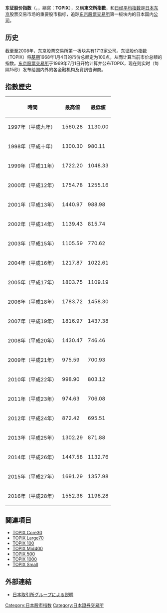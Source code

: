 {{Infobox financial index
| native_name = {{lang|ja|東証株価指数}}
| image = 
| 基日 = 1968年1月4日
| 基点 = 100点
| foundation = 1969年7月1日
}}
{{japanese|japanese=東証株価指数|kana=とうしょうかぶかしすう|romaji=Tōshō kabuka shisū}}
'''东证股价指数'''（{{jpn|j=東証株価指数|hg=とうしょうかぶかしすう|rm=Tōshō Kabuka shisū|f=h}}，{{lang-en|Tokyo Stock Price Index}}，縮寫：'''TOPIX'''），又稱'''東交所指數'''，和[[日经平均指数|日经平均指数]]是[[日本|日本]][[东京|东京]]股票交易市场的重要股市指标，追踪[[东京股票交易所|东京股票交易所]]第一板块内的日本国内[[公司|公司]]。

==历史==
截至至2008年，东京股票交易所第一板块共有1713家公司。东证股价指数（TOPIX）将[[基期|基期]]1968年1月4日的市价总额定为100点，从而计算当前市价总额的指数。[[东京股票交易所|东京股票交易所]]于1969年7月1日开始计算并公布TOPIX，现在则实时（每隔15秒）发布给国内外的各金融机构及資訊咨询商。

== 指數歷史 ==
{|class="wikitable" style="text-align:center; margin:0 auto ;font-size:small"
!時間 !!最高値 !!最低値
|-
|1997年（平成九年）||1560.28||1130.00
|-
|1998年（平成十年）||1300.30||980.11
|-
|1999年（平成11年）||1722.20||1048.33
|-
|2000年（平成12年）||1754.78||1255.16
|-
|2001年（平成13年）||1440.97||988.98
|-
|2002年（平成14年）||1139.43||815.74
|-
|2003年（平成15年）||1105.59||770.62
|-
|2004年（平成16年）||1217.87||1022.61
|-
|2005年（平成17年）||1803.75||1109.19
|-
|2006年（平成18年）||1783.72||1458.30
|-
|2007年（平成19年）||1816.97||1437.38
|-
|2008年（平成20年）||1430.47||746.46
|-
|2009年（平成21年）||975.59||700.93
|-
|2010年（平成22年）||998.90||803.12
|-
|2011年（平成23年）||974.63||706.08
|-
|2012年（平成24年）||872.42||695.51
|-
|2013年（平成25年）||1302.29||871.88
|-
|2014年（平成26年）||1447.58||1132.76
|-
|2015年（平成27年）||1691.29||1357.98
|-
|2016年（平成28年）||1552.36||1196.28
|}

==関連項目==
* [[TOPIX_Core30|TOPIX Core30]]
* [[TOPIX_Large70|TOPIX Large70]]
* [[TOPIX_100|TOPIX 100]] 
* [[TOPIX_Mid400|TOPIX Mid400]]
* [[TOPIX_500|TOPIX 500]]
* [[TOPIX_1000|TOPIX 1000]]
* [[TOPIX_Small|TOPIX Small]]

==外部連結==
*[https://www.jpx.co.jp/markets/indices/topix/ 日本取引所グループによる説明] {{Wayback|url=https://www.jpx.co.jp/markets/indices/topix/ |date=20190515150836 }}

{{TOPIX 100}}
{{亞洲主要股價指數}}
{{Portal bar|日本|經濟}}
{{經濟小作品}}

[[Category:日本股市指数|Category:日本股市指数]]
[[Category:日本證券交易所|Category:日本證券交易所]]